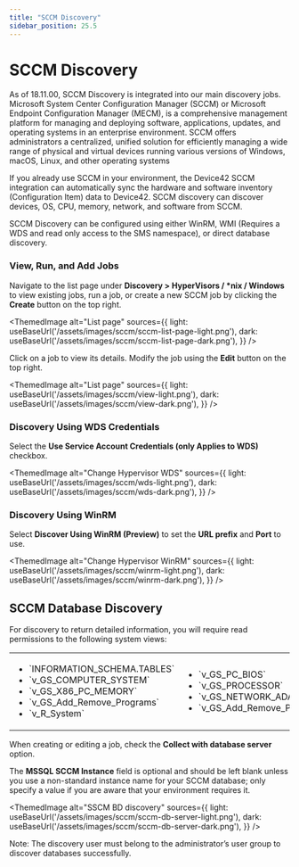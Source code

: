 ```yaml
---
title: "SCCM Discovery"
sidebar_position: 25.5
---
```



# SCCM Discovery

As of 18.11.00, SCCM Discovery is integrated into our main discovery jobs. Microsoft System Center Configuration Manager (SCCM) or Microsoft Endpoint Configuration Manager (MECM), is a comprehensive management platform for managing and deploying software, applications, updates, and operating systems in an enterprise environment. SCCM offers administrators a centralized, unified solution for efficiently managing a wide range of physical and virtual devices running various versions of Windows, macOS, Linux, and other operating systems

If you already use SCCM in your environment, the Device42 SCCM integration can automatically sync the hardware and software inventory (Configuration Item) data to Device42. SCCM discovery can discover devices, OS, CPU, memory, network, and software from SCCM.

SCCM Discovery can be configured using either WinRM, WMI (Requires a WDS and read only access to the SMS namespace), or direct database discovery.

### View, Run, and Add Jobs

Navigate to the list page under **Discovery > HyperVisors / \*nix / Windows** to view existing jobs, run a job, or create a new SCCM job by clicking the **Create** button on the top right.

<ThemedImage
  alt="List page"
  sources={{
    light: useBaseUrl('/assets/images/sccm/sccm-list-page-light.png'),
    dark: useBaseUrl('/assets/images/sccm/sccm-list-page-dark.png'),
  }}
/>

Click on a job to view its details. Modify the job using the **Edit** button on the top right.

<ThemedImage
  alt="List page"
  sources={{
    light: useBaseUrl('/assets/images/sccm/view-light.png'),
    dark: useBaseUrl('/assets/images/sccm/view-dark.png'),
  }}
/>

### Discovery Using WDS Credentials

Select the **Use Service Account Credentials (only Applies to WDS)** checkbox.

<ThemedImage
  alt="Change Hypervisor WDS"
  sources={{
    light: useBaseUrl('/assets/images/sccm/wds-light.png'),
    dark: useBaseUrl('/assets/images/sccm/wds-dark.png'),
  }}
/>

### Discovery Using WinRM

Select **Discover Using WinRM (Preview)** to set the **URL prefix** and **Port** to use.

<ThemedImage
  alt="Change Hypervisor WinRM"
  sources={{
    light: useBaseUrl('/assets/images/sccm/winrm-light.png'),
    dark: useBaseUrl('/assets/images/sccm/winrm-dark.png'),
  }}
/>

## SCCM Database Discovery

For discovery to return detailed information, you will require read permissions to the following system views:

<table>
  <tbody>
    <tr>
      <td width="288">
        <ul>
          <li>`INFORMATION_SCHEMA.TABLES`</li>
          <li>`v_GS_COMPUTER_SYSTEM`</li>
          <li>`v_GS_X86_PC_MEMORY`</li>
          <li>`v_GS_Add_Remove_Programs`</li>
          <li>`v_R_System`</li>
        </ul>
      </td>
      <td width="288">
        <ul>
          <li>`v_GS_PC_BIOS`</li>
          <li>`v_GS_PROCESSOR`</li>
          <li>`v_GS_NETWORK_ADAPTER_CONFIGURATION`</li>
          <li>`v_GS_Add_Remove_Programs_64`</li>
        </ul>
      </td>
    </tr>
  </tbody>
</table>

When creating or editing a job, check the **Collect with database server** option. 

The **MSSQL SCCM Instance** field is optional and should be left blank unless you use a non-standard instance name for your SCCM database; only specify a value if you are aware that your environment requires it.

<ThemedImage
  alt="SSCM BD discovery"
  sources={{
    light: useBaseUrl('/assets/images/sccm/sccm-db-server-light.png'),
    dark: useBaseUrl('/assets/images/sccm/sccm-db-server-dark.png'),
  }}
/>

Note: The discovery user must belong to the administrator’s user group to discover databases successfully.
